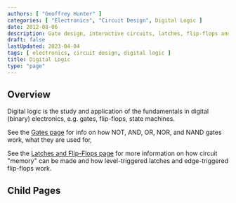 ```yaml
---
authors: [ "Geoffrey Hunter" ]
categories: [ "Electronics", "Circuit Design", Digital Logic ]
date: 2012-08-06
description: Gate design, interactive circuits, latches, flip-flops and more info on digital logic. 
draft: false
lastUpdated: 2023-04-04
tags: [ electronics, circuit design, digital logic ]
title: Digital Logic
type: "page"
---
```



## Overview

Digital logic is the study and application of the fundamentals in digital (binary) electronics, e.g. gates, flip-flops, state machines.

See the [Gates page](/electronics/circuit-design/digital-logic/gates/) for info on how NOT, AND, OR, NOR, and NAND gates work, what they are used for, 

See the [Latches and Flip-Flops page](/electronics/circuit-design/digital-logic/latches-and-flip-flops/) for more information on how circuit "memory" can be made and how level-triggered latches and edge-triggered flip-flops work.

## Child Pages

<ChildPages />